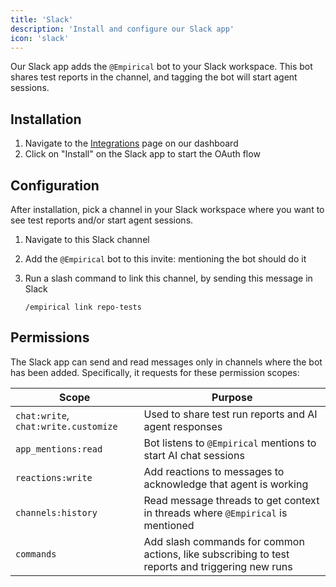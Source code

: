 ```yaml
---
title: 'Slack'
description: 'Install and configure our Slack app'
icon: 'slack'
---
```


Our Slack app adds the `@Empirical` bot to your Slack workspace. This bot
shares test reports in the channel, and tagging the bot will start agent sessions.

## Installation

1. Navigate to the [Integrations](https://dash.empirical.run/integrations) page on our dashboard
2. Click on "Install" on the Slack app to start the OAuth flow

## Configuration

After installation, pick a channel in your Slack workspace where you want to see test reports and/or start agent sessions.

1. Navigate to this Slack channel
2. Add the `@Empirical` bot to this invite: mentioning the bot should do it
3. Run a slash command to link this channel, by sending this message in Slack

    ```
    /empirical link repo-tests
    ```

## Permissions

The Slack app can send and read messages only in channels where the bot has been added. Specifically, it requests for these permission scopes:

| Scope | Purpose |
| --- | --- |
| `chat:write`, `chat:write.customize` | Used to share test run reports and AI agent responses |
| `app_mentions:read` | Bot listens to `@Empirical` mentions to start AI chat sessions |
| `reactions:write` | Add reactions to messages to acknowledge that agent is working |
| `channels:history` | Read message threads to get context in threads where `@Empirical` is mentioned |
| `commands` | Add slash commands for common actions, like subscribing to test reports and triggering new runs |

